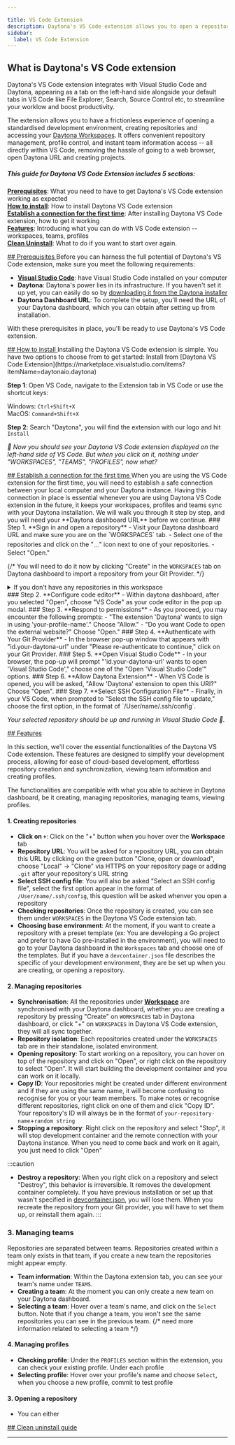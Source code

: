 ```yaml
---

title: VS Code Extension
description: Daytona's VS Code extension allows you to open a repository in a standardised environment directly in VS Code
sidebar:
  label: VS Code Extension
---
```



## What is Daytona's VS Code extension

Daytona's VS Code extension integrates with Visual Studio Code and Daytona, appearing as a tab on the left-hand side alongside your default tabs in VS Code like File Explorer, Search, Source Control etc, to streamline your worklow and boost productivity.

The extension allows you to have a frictionless experience of opening a standardised development environment, creating repositories and accessing your [Daytona Workspaces](/usage/workspaces). It offers convenient repository management, profile control, and instant team information access -- all directly within VS Code, removing the hassle of going to a web browser, open Daytona URL and creating projects.


##### This guide for Daytona VS Code Extension includes 5 sections: 

**[Prerequisites](#prerequisite)**: What you need to have to get Daytona's VS Code extension working as expected<br/>
**[How to install](#how-to-install)**: How to install Daytona VS Code extension<br/>
**[Establish a connection for the first time](#establish-connection)**: After installing Daytona VS Code extension, how to get it working<br/>
**[Features](#features)**: Introducing what you can do with VS Code extension -- workspaces, teams, profiles<br/>
**[Clean Uninstall](#clean-uninstall)**: What to do if you want to start over again.



<a href="#prerequisite" class="content-subtitle">
## Prerequisites
</a>
Before you can harness the full potential of Daytona's VS Code extension, make sure you meet the following requirements:

- **[Visual Studio Code](https://code.visualstudio.com/download)**: have Visual Studio Code installed on your computer 
- **Daytona**: Daytona's power lies in its infrastructure. If you haven't set it up yet, you can easily do so by [downloading it from the Daytona installer](https://github.com/daytonaio/installer)
- **Daytona Dashboard URL**: To complete the setup, you'll need the URL of your Daytona dashboard, which you can obtain after setting up from installation.

With these prerequisites in place, you'll be ready to use Daytona's VS Code extension.



<a href="#how-to-install" class="content-subtitle">
## How to install
</a>
Installing the Daytona VS Code extension is simple. You have two options to choose from to get started:



<Tabs>
<TabItem label="Download from URL">
Install from [Daytona VS Code Extension](https://marketplace.visualstudio.com/items?itemName=daytonaio.daytona)
</TabItem>
<TabItem label="Download in VS Code Extension Marketplace">

**Step 1**: Open VS Code, navigate to the Extension tab in VS Code or use the shortcut keys:

Windows: `Ctrl+Shift+X`<br/>
MacOS: `Command+Shift+X`

**Step 2**: Search "Daytona", you will find the extension with our logo and hit `Install`
</TabItem>
</Tabs>

_🚩 Now you should see your Daytona VS Code extension displayed on the left-hand side of VS Code. But when you click on it, nothing under "WORKSPACES", "TEAMS", "PROFILES", now what?_


<a href="#establish-connection" class="content-subtitle">
## Establish a connection for the first time
</a>
When you are using the VS Code extension for the first time, you will need to establish a safe connection between your local computer and your Daytona instance. Having this connection in place is essential whenever you are using Daytona VS Code extension in the future, it keeps your workspaces, profiles and teams sync with your Daytona installation. We will walk you through it step by step, and you will need your **Daytona dashboard URL** before we continue.

<span class="content-subtitle">
### Step 1. **Sign in and open a repository**
</span>
   - Visit your Daytona dashboard URL and make sure you are on the `WORKSPACES` tab.
   - Select one of the repositories and click on the "𓈓" icon next to one of your repositories.
   - Select "Open."

{/* <Card icon="github" title="If you haven't have any repositories in your workspace">You will need to do it now by clicking "Create" in the `WORKSPACES` tab on Daytona dashboard to import a repository from your Git Provider.</Card> */}

<div class="not-content">
 <details>
  <summary> If you don't have any repositories in this workspace</summary>
  <div class="content">
  You will need to do it now by clicking "Create" in the <code>WORKSPACES</code> tab on Daytona dashboard to import a repository from your Git Provider.
</div>
</details>
</div>

<span class="content-subtitle">
### Step 2. **Configure code editor**
</span>
   - Within daytona dashboard, after you selected "Open", choose "VS Code" as your code editor in the pop up modal.
<span class="content-subtitle">
### Step 3. **Respond to permissions**
</span>
   - As you proceed, you may encounter the following prompts:
     - "The extension 'Daytona' wants to sign in using 'your-profile-name'." Choose "Allow."
     - "Do you want Code to open the external website?" Choose "Open."
<span class="content-subtitle">
### Step 4. **Authenticate with Your Git Provider**
</span>
   - In the browser pop-up window that appears with "id.your-daytona-url" under "Please re-authenticate to continue," click on your Git Provider.
<span class="content-subtitle">
### Step 5. **Open Visual Studio Code**
</span>
   - In your browser, the pop-up will prompt "'id.your-daytona-url' wants to open 'Visual Studio Code'," choose one of the "Open 'Visual Studio Code'" options.
<span class="content-subtitle">
### Step 6. **Allow Daytona Extension**
</span>
   - When VS Code is opened, you will be asked, "Allow 'Daytona' extension to open this URI?" Choose "Open".
<span class="content-subtitle">
### Step 7. **Select SSH Configuration File**
</span>
   - Finally, in your VS Code, when prompted to "Select the SSH config file to update," choose the first option, in the format of `/User/name/.ssh/config`.

_Your selected repository should be up and running in Visual Studio Code 🚀._

<a href="#features" class="content-subtitle">
## Features
</a>

In this section, we'll cover the essential functionalities of the Daytona VS Code extension. These features are designed to simplify your development process, allowing for ease of cloud-based development, effortless repository creation and synchronization, viewing team information and creating profiles. 

The functionalities are compatible with what you able to achieve in Daytona dashboard, be it creating, managing repositories, managing teams, viewing profiles. 

#### 1. Creating repositories

 - **Click on `+`**: Click on the "+" button when you hover over the **Workspace** tab
 - **Repository URL**: You will be asked for a repository URL, you can obtain this URL by clicking on the green button "Clone, open or download", choose "Local" -> "Clone" via HTTPS on your repository page or adding `.git` after your repository's URL string
 - **Select SSH config file**: You will also be asked "Select an SSH config file", select the first option appear in the format of `/User/name/.ssh/config`, this question will be asked whenver you open a repository
 - **Checking repositories**: Once the repository is created, you can see them under `WORKSPACES` in the Daytona VS Code extension tab. 
 - **Choosing base environment**: At the moment, if you want to create a repository with a preset template (ex: You are developing a Go project and prefer to have Go pre-installed in the environment), you will need to go to your Daytona dashboard in the `Workspaces` tab and choose one of the templates. But if you have a `devcontainer.json` file describes the specific of your development environment, they are be set up when you are creating, or opening a repository.

#### 2. Managing repositories
- **Synchronisation**: All the repositories under **[Workspace](/usage/workspace)** are synchronised with your Daytona dashboard, whether you are creating a repository by pressing "Create" on `WORKSPACES` tab in Daytona dashboard, or click "+" on `WORKSPACES` in Daytona VS Code extension, they will all sync together. 
- **Repository isolation**: Each repositories created under the `WORKSPACES` tab are in their standalone, isolated environment. 
- **Opening repository**: To start working on a repository, you can hover on top of the repository and click on "Open", or right click on the repository to select "Open". It will start building the development container and you can work on it locally.
- **Copy ID**: Your repositories might be created under different environment and if they are using the same name, it will become confusing to recognise for you or your team members. To make notes or recognise different repositories, right click on one of them and click "Copy ID". Your repository's ID will always be in the format of `your-repository-name`+`random string`
- **Stopping a repository**: Right click on the repository and select "Stop", it will stop development container and the remote connection with your Daytona instance. When you need to come back and work on it again, you just need to click "Open"

:::caution
- **Destroy a repository**: When you right click on a repository and select "Destroy", this behavior is irreversible. It removes the development container completely. If you have previous installation or set up that wasn't specified in [devcontainer.json](https://www.daytona.io/dotfiles/guide-create-devcontainer-json-file), you will lose them. When you recreate the repository from your Git provider, you will have to set them up, or reinstall them again. 
:::

### 3. Managing teams
Repositories are separated between teams. Repositories created within a team only exists in that team, if you create a new team the repositories might appear empty. 
- **Team information**: Within the Daytona extension tab, you can see your team's name under `TEAMS`.
- **Creating a team**: At the moment you can only create a new team on your Daytona dashboard. 
- **Selecting a team**: Hover over a team's name, and click on the `Select` button. Note that if you change a team, you won't see the same repositories you can see in the previous team.
{/* need more information related to selecting a team */}

#### 4. Managing profiles
- **Checking profile**: Under the `PROFILES` section within the extension, you can check your existing profile. Under each profile
- **Selecting profile**: Hover over your profile's name and choose `Select`, when you choose a new profile, commit to test profile

#### 3. Opening a repository
- You can either 


<a href="#clean-uninstall" class="content-subtitle">
## Clean uninstall guide
</a>

---
<CardGrid>
  <LinkCard title="⭐️ Give us a star" href="https://github.com/daytonaio/installer" />
  <LinkCard title="📝 Contribute to this doc" href="https://github.com/daytonaio/docs/pulls?q=is:pr+is:open+sort:updated-desc" /> 
  <LinkCard title="🙋 Join our Slack community" href="https://join.slack.com/t/daytonacommunity/shared_invite/zt-273yohksh-Q5YSB5V7tnQzX2RoTARr7Q" />
</CardGrid>